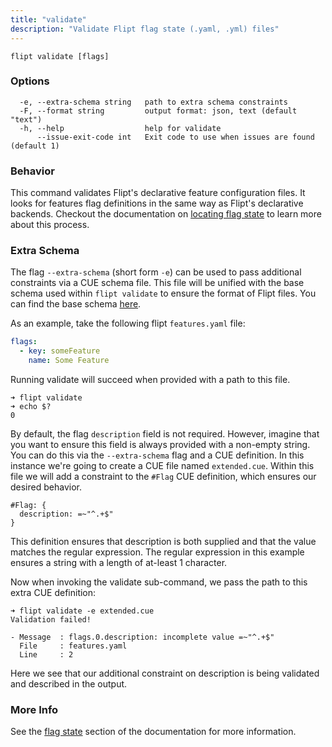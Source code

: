 ```yaml
---
title: "validate"
description: "Validate Flipt flag state (.yaml, .yml) files"
---
```


```
flipt validate [flags]
```

### Options

```
  -e, --extra-schema string   path to extra schema constraints
  -F, --format string         output format: json, text (default "text")
  -h, --help                  help for validate
      --issue-exit-code int   Exit code to use when issues are found (default 1)
```

### Behavior

This command validates Flipt's declarative feature configuration files.
It looks for features flag definitions in the same way as Flipt's declarative backends.
Checkout the documentation on [locating flag state](/configuration/storage#locating-flag-state) to learn more about this process.

### Extra Schema

The flag `--extra-schema` (short form `-e`) can be used to pass additional constraints via a CUE schema file.
This file will be unified with the base schema used within `flipt validate` to ensure the format of Flipt files.
You can find the base schema [here](https://github.com/flipt-io/flipt/blob/main/internal/cue/flipt.cue).

As an example, take the following flipt `features.yaml` file:

```yaml
flags:
  - key: someFeature
    name: Some Feature
```

Running validate will succeed when provided with a path to this file.

```console
➜ flipt validate
➜ echo $?
0
```

By default, the flag `description` field is not required. However, imagine that you want to ensure this field is always provided with a non-empty string. You can do this via the `--extra-schema` flag and a CUE definition.
In this instance we're going to create a CUE file named `extended.cue`.
Within this file we will add a constraint to the `#Flag` CUE definition, which ensures our desired behavior.

```cue
#Flag: {
  description: =~"^.+$"
}
```

This definition ensures that description is both supplied and that the value matches the regular expression.
The regular expression in this example ensures a string with a length of at-least 1 character.

Now when invoking the validate sub-command, we pass the path to this extra CUE definition:

```console
➜ flipt validate -e extended.cue
Validation failed!

- Message  : flags.0.description: incomplete value =~"^.+$"
  File     : features.yaml
  Line     : 2
```

Here we see that our additional constraint on description is being validated and described in the output.

### More Info

See the [flag state](/configuration/storage#flag-state-configuration) section of the documentation for more information.
